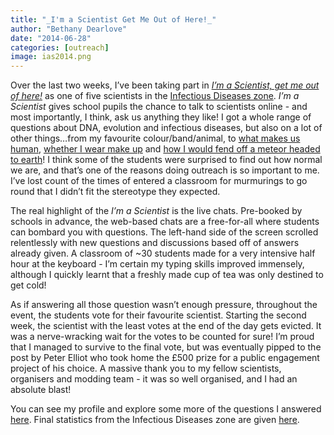 ```yaml
---
title: "_I'm a Scientist Get Me Out of Here!_"
author: "Bethany Dearlove"
date: "2014-06-28"
categories: [outreach]
image: ias2014.png
---
```


Over the last two weeks, I've been taking part in [*I'm a Scientist, get me out of here!*](https://imascientist.org.uk/) as one of five scientists in the [Infectious Diseases zone](https://diseasej14.imascientist.org.uk/). *I'm a Scientist* gives school pupils the chance to talk to scientists online - and most importantly, I think, ask us anything they like! I got a whole range of questions about DNA, evolution and infectious diseases, but also on a lot of other things...from my favourite colour/band/animal, to [what makes us human](https://diseasej14.imascientist.org.uk/2014/06/22/what-makes-us-human/), [whether I wear make up](https://diseasej14.imascientist.org.uk/2014/06/20/how-much-make-up-do-you-wear-on-a-daily-basis/) and [how I would fend off a meteor headed to earth](https://diseasej14.imascientist.org.uk/2014/06/25/if-a-meteor-was-heading-to-earth-how-world-you-get-rid-of-it/)! I think some of the students were surprised to find out how normal we are, and that's one of the reasons doing outreach is so important to me. I've lost count of the times of entered a classroom for murmurings to go round that I didn't fit the stereotype they expected.

The real highlight of the *I'm a Scientist* is the live chats. Pre-booked by schools in advance, the web-based chats are a free-for-all where students can bombard you with questions. The left-hand side of the screen scrolled relentlessly with new questions and discussions based off of answers already given. A classroom of \~30 students made for a very intensive half hour at the keyboard - I'm certain my typing skills improved immensely, although I quickly learnt that a freshly made cup of tea was only destined to get cold!

As if answering all those question wasn't enough pressure, throughout the event, the students vote for their favourite scientist. Starting the second week, the scientist with the least votes at the end of the day gets evicted. It was a nerve-wracking wait for the votes to be counted for sure! I'm proud that I managed to survive to the final vote, but was eventually pipped to the post by Peter Elliot who took home the £500 prize for a public engagement project of his choice. A massive thank you to my fellow scientists, organisers and modding team - it was so well organised, and I had an absolute blast!

You can see my profile and explore some more of the questions I answered [here](https://archive.imascientist.org.uk/diseasej14-zone/scientists.html). Final statistics from the Infectious Diseases zone are given [here](https://about.imascientist.org.uk/files/2014/07/Infectious-report.pdf).
